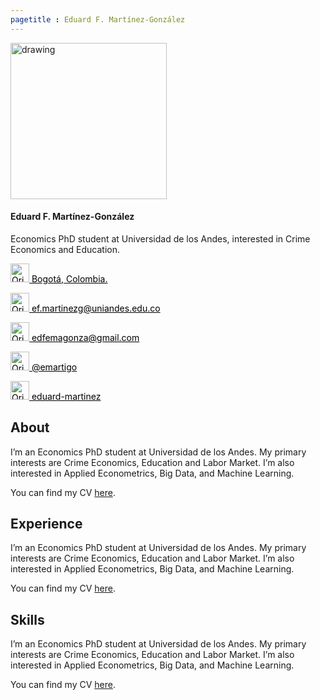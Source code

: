 ```yaml
---
pagetitle : Eduard F. Martínez-González
---
```


<p>  </p>

<p>  </p>

<p>  </p>

<p>  </p>

<!------------- Panel de la izquierda ------------->
<div class="col-sm-4">

<!-- Foto completa -->
<img src="./images/profile2.png" class="center" alt="drawing" width="250" height="250"/>

#### Eduard F. Martínez-González
Economics PhD student at Universidad de los Andes, interested in Crime Economics and Education.

<!-- Location -->
<a href="https://www.google.com/maps/place/Bogotá/@4.6486259,-74.2478944,11z/data=!3m1!4b1!4m5!3m4!1s0x8e3f9bfd2da6cb29:0x239d635520a33914!8m2!3d4.7109886!4d-74.072092" style="color:black;"> <img alt="Qries" src="./images/location.png" width=30" height="30">  Bogotá, Colombia.</a>

<!-- Correo -->
<a href="ef.martinezg@uniandes.edu.co" style="color:black;"> <img alt="Qries" src="./images/correo.png" width=30" height="30">  ef.martinezg@uniandes.edu.co</a>
 
<!-- Correo -->
<a href="edfemagonza@gmail.com" style="color:black;"> <img alt="Qries" src="./images/correo.png" width=30" height="30">  edfemagonza@gmail.com</a>
 
<!-- Twitter -->
 <a href="https://twitter.com/emartigo" style="color:black;"> <img alt="Qries" src="./images/twitter.jpg" width=30" height="30">  @emartigo</a> 

<!-- GitHub -->
<a href="https://github.com/eduard-martinez" style="color:black;"> <img alt="Qries" src="./images/github.png" width=30" height="30">  eduard-martinez</a>

</div>

<!------------- Panel de la derecha ------------->
<div class="col-sm-8">
<p>  </p>

<p>  </p>

<p>  </p>

<p>  </p>

## About

I’m an Economics PhD student at Universidad de los Andes. My primary interests are Crime Economics, Education and Labor Market. I’m also interested in Applied Econometrics, Big Data, and Machine Learning.

You can find my CV <a href="https://eduard-martinez.github.io/cv/C_Eduard_F_Martinez_G.pdf">here</a>.

<p>  </p>

<p>  </p>

<p>  </p>

<p>  </p>

## Experience

I’m an Economics PhD student at Universidad de los Andes. My primary interests are Crime Economics, Education and Labor Market. I’m also interested in Applied Econometrics, Big Data, and Machine Learning.

You can find my CV <a href="https://eduard-martinez.github.io/pdf/C_Eduard_F_Martinez_G.pdf">here</a>.

<p>  </p>

<p>  </p>

<p>  </p>

<p>  </p>

## Skills

I’m an Economics PhD student at Universidad de los Andes. My primary interests are Crime Economics, Education and Labor Market. I’m also interested in Applied Econometrics, Big Data, and Machine Learning.

You can find my CV <a href="https://eduard-martinez.github.io/pdf/C_Eduard_F_Martinez_G.pdf">here</a>.


</div> 





